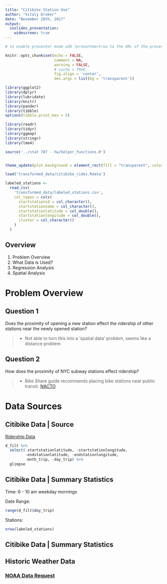 ```yaml
---
title: "Citibike Station Use"
author: "Vitaly Druker"
date: "November 20th, 2017"
output: 
  ioslides_presentation:
    widescreen: true
---
```


```r
# to enable presenter mode add ?presentme=true to the URL of the presentation

knitr::opts_chunk$set(echo = FALSE,
                      comment = NA,
                      warning = FALSE,
                      # cache = TRUE,
                      fig.align = 'center', 
                      dev.args = list(bg = 'transparent'))

library(ggplot2)
library(dplyr)
library(lubridate)
library(knitr)
library(pander)
library(tibble)
options(tibble.print_max = 5)

library(readr)
library(tidyr)
library(ggmap)
library(stringr)
library(lme4)

source('../stat 787 - hw/helper_functions.R')


theme_update(plot.background = element_rect(fill = "transparent", color = NA))

```

```r
load('transformed_data/citibike_rides.Rdata')

labeled_stations <-
  read_csv(
    'transformed_data/labeled_stations.csv',
    col_types = cols(
      startstationid = col_character(),
      startstationname = col_character(),
      startstationlatitude = col_double(),
      startstationlongitude = col_double(),
      cluster = col_character()
    )
  )

```

## Overview

1. Problem Overview
2. What Data is Used?
3. Regression Analysis
4. Spatial Analysis

# Problem Overview

## Question 1

Does the proximity of opening a new station effect the ridership of other stations near the newly opened station?

> - Not able to turn this into a 'spatial data' problem, seems like a distance problem

## Question 2 

How does the proximity of NYC subway stations effect ridership?

> - Bike Share guide recommends placing bike stations near public transit. [NACTO](https://nacto.org/wp-content/uploads/2016/04/NACTO-Bike-Share-Siting-Guide_FINAL.pdf)

# Data Sources 

## Citibike Data | Source {.build}

[Ridership Data](https://www.citibikenyc.com/system-data)

```r
d_filt %>% 
  select(-startstationlatitude, -startstationlongitude, 
         -endstationlatitude, -endstationlongitude,
         -mnth_trip, -day_trip) %>% 
  glimpse
```

## Citibike Data | Summary Statistics {.build}

Time: 6 - 10 am weekday mornings

Date Range: 
```r
range(d_filt$day_trip)
```

Stations:
```r
nrow(labeled_stations)
```

## Citibike Data | Summary Statistics {.build}





## Historic Weather Data

### [NOAA Data Request](https://www.ncdc.noaa.gov/cdo-web/)





